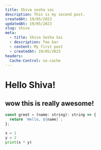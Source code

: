 ```yaml
---
title: Shiva sesha sai
description: This is my second post.
createdAt: 19/05/2023
updatedAt: 19/05/2023
slug: shiva
meta:
  - title: Shiva Sesha Sai
  - description: foo bar
  - content: My first post
  - createdAt: 19/05/2023
headers:
  Cache-Control: no-cache
---
```


# Hello Shiva!

## wow this is really awesome!

```javascript
const greet = (name: string): string => {
  return `Hello, ${name}`;
};
```

```python
x = 1
y = 2
print(x * y)
```
